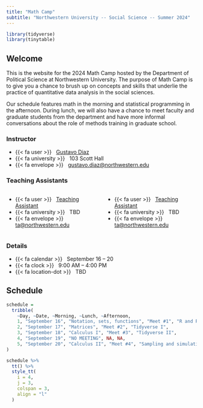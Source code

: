 ```yaml
---
title: "Math Camp"
subtitle: "Northwestern University -- Social Science -- Summer 2024"
---
```


```r
library(tidyverse)
library(tinytable)
```

## Welcome

This is the website for the 2024 Math Camp hosted by the Department of Political Science at Northwestern University. The purpose of Math Camp is to give you a chance to brush up on concepts and skills that underlie the practice of quantitative data analysis in the social sciences.

Our schedule features math in the morning and statistical programming in the afternoon. During lunch, we will also have a chance to meet faculty and graduate students from the department and have more informal conversations about the role of methods training in graduate school.

### Instructor

- {{< fa user >}} &nbsp; [Gustavo Diaz](https://gustavodiaz.org/)
- {{< fa university >}} &nbsp; 103 Scott Hall
- {{< fa envelope >}} &nbsp; <a href="mailto:gustavo.diaz@northwestern.edu">gustavo.diaz@northwestern.edu</a>

### Teaching Assistants

:::: {.columns}


::: {.column width="50%"}
- {{< fa user >}} &nbsp; [Teaching Assistant](TBD)
- {{< fa university >}} &nbsp; TBD
- {{< fa envelope >}} &nbsp; <a href="mailto:ta@northwestern.edu">ta@northwestern.edu</a>
:::

::: {.column width="50%"}
- {{< fa user >}} &nbsp; [Teaching Assistant](TBD)
- {{< fa university >}} &nbsp; TBD
- {{< fa envelope >}} &nbsp; <a href="mailto:ta@northwestern.edu">ta@northwestern.edu</a>
:::

::::


### Details

- {{< fa calendar >}} &nbsp; September 16 -- 20
- {{< fa clock >}} &nbsp; 9:00 AM -- 4:00 PM
- {{< fa location-dot >}} &nbsp; TBD

## Schedule


```r
schedule =
  tribble(
    ~Day, ~Date, ~Morning, ~Lunch, ~Afternoon,
    1, "September 16", "Notation, sets, functions", "Meet #1", "R and RStudio",
    2, "September 17", "Matrices", "Meet #2", "Tidyverse I",
    3, "September 18", "Calculus I", "Meet #3", "Tidyverse II",
    4, "September 19", "NO MEETING", NA, NA,
    5, "September 20", "Calculus II", "Meet #4", "Sampling and simulation"
)
```


```r
schedule %>% 
  tt() %>% 
  style_tt(
    i = 4,
    j = 3,
    colspan = 3,
    align = "l"
  )
```







